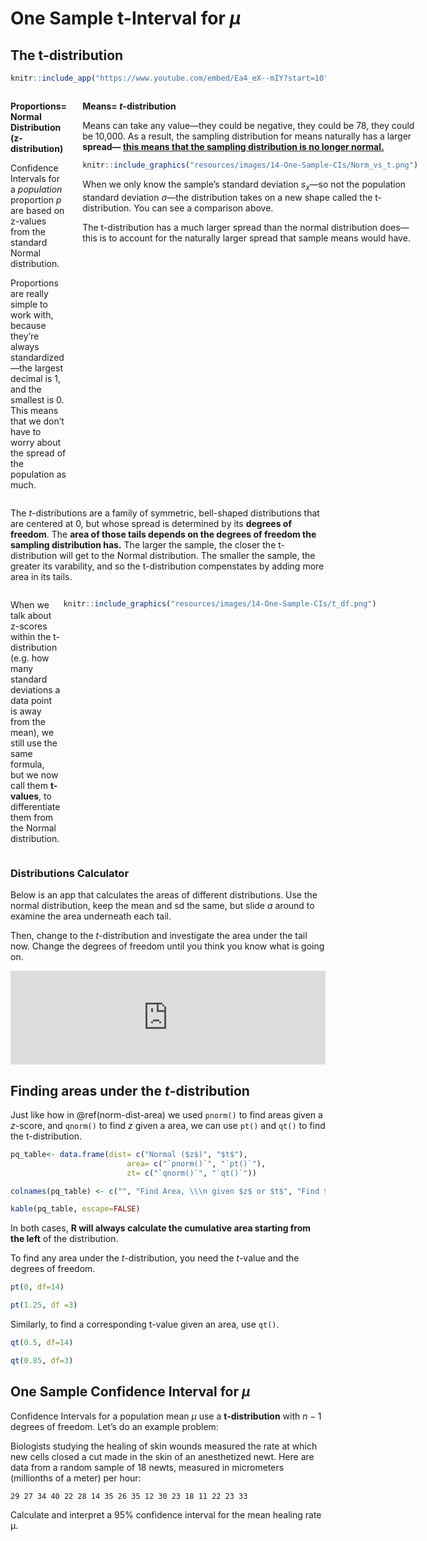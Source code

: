 # One Sample t-Interval for $\mu$

## The t-distribution

```r
knitr::include_app("https://www.youtube.com/embed/Ea4_eX--mIY?start=10")

```

:::: {.rmdnote}

::: {style="display: grid; grid-template-columns: 1fr 3fr; grid-column-gap: 5%;"}
<div>

**Proportions= Normal Distribution (z-distribution)**

Confidence Intervals for a *population* proportion $p$ are based on z-values from the standard Normal distribution.

Proportions are really simple to work with, because they’re always standardized—the largest decimal is 1, and the smallest is 0. This means that we don’t have to worry about the spread of the population as much.  

</div>

<div>

**Means= $t$-distribution**

Means can take any value—they could be negative, they could be 78, they could be 10,000. As a result, the sampling distribution for means naturally has a larger **spread— <u>this means that the sampling distribution is no longer normal.**</u>

```r
knitr::include_graphics("resources/images/14-One-Sample-CIs/Norm_vs_t.png")
```

When we only know the sample’s standard deviation $s_x$—so not the population standard deviation $\sigma$—the distribution takes on a new shape called the t-distribution. You can see a comparison above. 

The t-distribution has a much larger spread than the normal distribution does—this is to account for the naturally larger spread that sample means would have. 

</div>

:::

::::

The $t$-distributions are a family of symmetric, bell-shaped distributions that are centered at 0, but whose spread is determined by its **degrees of freedom**. The **area of those tails depends on the degrees of freedom the sampling distribution has.** The larger the sample, the closer the t-distribution will get to the Normal distribution. The smaller the sample, the greater its varability, and so the t-distribution compenstates by adding more area in its tails.

::: {style="display: grid; grid-template-columns: 1fr 1fr; grid-column-gap: 5px;"}

<div>

When we talk about z-scores within the t-distribution (e.g. how many standard deviations a data point is away from the mean), we still use the same formula, but we now call them **t-values**, to differentiate them from the Normal distribution. 
</div>

<div>
```r
knitr::include_graphics("resources/images/14-One-Sample-CIs/t_df.png")
```
</div>

:::

### Distributions Calculator {#dist-calc}

Below is an app that calculates the areas of different distributions. Use the normal distribution, keep the mean and sd the same, but slide $a$ around to examine the area underneath each tail. 

Then, change to the $t$-distribution and investigate the area under the tail now. Change the degrees of freedom until you think you know what is going on. 

<iframe style="margin:0 auto; min-width: 100%;" id="dist-calc" class="interactive" src="https://kaisamng.shinyapps.io/Ch11_Dist_Calculator/" scrolling="no" frameborder="no">

</iframe>

## Finding areas under the $t$-distribution

Just like how in \@ref(norm-dist-area) we used  `pnorm()` to find areas given a $z$-score, and `qnorm()` to find $z$ given a area, we can use `pt()` and `qt()` to find the t-distribution.

```r

pq_table<- data.frame(dist= c("Normal ($z$)", "$t$"),
                          area= c("`pnorm()`", "`pt()`"),
                          zt= c("`qnorm()`", "`qt()`"))

colnames(pq_table) <- c("", "Find Area, \\\n given $z$ or $t$", "Find $z$ or $t$, \\\n given Area")

kable(pq_table, escape=FALSE)
```

In both cases, **R will always calculate the cumulative area starting from the left** of the distribution. 

::: {.rmd1fr1fr}

<div>

To find any area under the $t$-distribution, you need the $t$-value and the degrees of freedom. 
```r
pt(0, df=14)

pt(1.25, df =3)

```
</div>

<div>
Similarly, to find a corresponding t-value given an area, use `qt()`.

```r
qt(0.5, df=14)

qt(0.85, df=3)

```
</div>

:::


## One Sample Confidence Interval for $\mu$

Confidence Intervals for a population mean $\mu$ use a **t-distribution** with $n-1$ degrees of freedom. Let's do an example problem:

::: {.rmdnote}

Biologists studying the healing of skin wounds measured the rate at which new cells closed a cut made in the skin of an anesthetized newt. Here are data from a random sample of 18 newts, measured in micrometers (millionths of a meter) per hour:

`29 27 34 40 22 28 14 35 26 35 12 30 23 18 11 22 23 33`

Calculate and interpret a 95% confidence interval for the mean healing rate µ.

:::













































